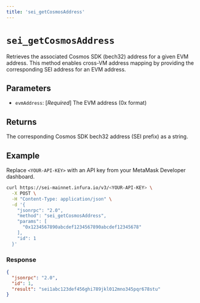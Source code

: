 ```yaml
---
title: 'sei_getCosmosAddress'
---
```



# `sei_getCosmosAddress`

Retrieves the associated Cosmos SDK (bech32) address for a given EVM address. This method enables cross-VM address mapping by providing the corresponding SEI address for an EVM address. <CreditCost network="evm" method="sei_getCosmosAddress" />

## Parameters

- `evmAddress`: [_Required_] The EVM address (0x format)

## Returns

The corresponding Cosmos SDK bech32 address (SEI prefix) as a string.

## Example

Replace `<YOUR-API-KEY>` with an API key from your MetaMask Developer dashboard.

<Tabs>
  <TabItem value="curl">

```bash
curl https://sei-mainnet.infura.io/v3/<YOUR-API-KEY> \
  -X POST \
  -H "Content-Type: application/json" \
  -d '{
    "jsonrpc": "2.0",
    "method": "sei_getCosmosAddress",
    "params": [
      "0x1234567890abcdef1234567890abcdef12345678"
    ],
    "id": 1
  }'
```

  </TabItem>
</Tabs>

### Response

```json
{
  "jsonrpc": "2.0",
  "id": 1,
  "result": "sei1abc123def456ghi789jkl012mno345pqr678stu"
}
```
